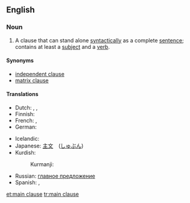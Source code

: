 ==English==

===Noun===
{{en-noun|sg=[[main]] [[clause]]}}

# {{grammar}} A clause that can stand alone [[syntactically]] as a complete [[sentence]]; contains at least a [[subject]] and a [[verb]].

====Synonyms====
* [[independent clause]]
* [[matrix clause]]

====Translations====
{{trans-top|grammar: clause that can stand alone syntactically}}
* Dutch: {{t-|nl|hoofdzin|m}}, {{t|nl|bevestigende zin|m}}, {{t|nl|enkelvoudige zin|m}}
* Finnish: {{t-|fi|päälause}}
* French: {{t|fr|phrase affirmative|f}}, {{t|fr|proposition simple|f}}
* German: {{t+|de|Hauptsatz|m}}
{{trans-mid}}
* Icelandic: {{t|is|aðalsetning|f}}
* Japanese: [[主文]]　([[しゅぶん]])
* Kurdish:
*: Kurmanji: {{t|kmr|hevoka sereke|f}}
* Russian: [[главное предложение]]
* Spanish: {{t|es|oración afirmativa|f}}, {{t|es|oración simple|f}}
{{trans-bottom}}

[[et:main clause]]
[[tr:main clause]]